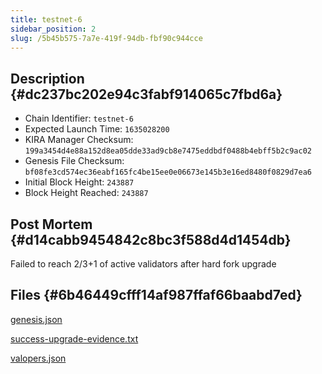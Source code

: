 ```yaml
---
title: testnet-6
sidebar_position: 2
slug: /5b45b575-7a7e-419f-94db-fbf90c944cce
---
```





## Description {#dc237bc202e94c3fabf914065c7fbd6a}

- Chain Identifier: `testnet-6`
- Expected Launch Time: `1635028200`
- KIRA Manager Checksum: `199a3454d4e88a152d8ea05dde33ad9cb8e7475eddbdf0488b4ebff5b2c9ac02`
- Genesis File Checksum: `bf08fe3cd574ec36eabf165fc4be15ee0e06673e145b3e16ed8480f0829d7ea6`
- Initial Block Height: `243887`
- Block Height Reached: `243887`

## Post Mortem {#d14cabb9454842c8bc3f588d4d1454db}


Failed to reach 2/3+1 of active validators after hard fork upgrade


## Files {#6b46449cfff14af987ffaf66baabd7ed}


[genesis.json](https://prod-files-secure.s3.us-west-2.amazonaws.com/9b5bfc45-bdb5-4b46-80e6-aabe3cae64d0/7003a74c-5594-401e-8696-afbe3354648a/genesis.json?X-Amz-Algorithm=AWS4-HMAC-SHA256&X-Amz-Content-Sha256=UNSIGNED-PAYLOAD&X-Amz-Credential=AKIAT73L2G45HZZMZUHI%2F20240511%2Fus-west-2%2Fs3%2Faws4_request&X-Amz-Date=20240511T090805Z&X-Amz-Expires=3600&X-Amz-Signature=cd7cab25b9d925d2128df9d26e89188a7d2aaecd1c5618e7968b8ead71f695fe&X-Amz-SignedHeaders=host&x-id=GetObject)


[success-upgrade-evidence.txt](https://prod-files-secure.s3.us-west-2.amazonaws.com/9b5bfc45-bdb5-4b46-80e6-aabe3cae64d0/75bbb3eb-de14-4b94-9dd6-3c466e60aea8/success-upgrade-evidence.txt?X-Amz-Algorithm=AWS4-HMAC-SHA256&X-Amz-Content-Sha256=UNSIGNED-PAYLOAD&X-Amz-Credential=AKIAT73L2G45HZZMZUHI%2F20240511%2Fus-west-2%2Fs3%2Faws4_request&X-Amz-Date=20240511T090805Z&X-Amz-Expires=3600&X-Amz-Signature=2f1c4598dbe8c6aacb002e53acd75abec5df6bd397308fc2ca5325f530aa44ca&X-Amz-SignedHeaders=host&x-id=GetObject)


[valopers.json](https://prod-files-secure.s3.us-west-2.amazonaws.com/9b5bfc45-bdb5-4b46-80e6-aabe3cae64d0/04efbfe4-0839-4e28-a938-8855fdbca2fa/valopers.json?X-Amz-Algorithm=AWS4-HMAC-SHA256&X-Amz-Content-Sha256=UNSIGNED-PAYLOAD&X-Amz-Credential=AKIAT73L2G45HZZMZUHI%2F20240511%2Fus-west-2%2Fs3%2Faws4_request&X-Amz-Date=20240511T090805Z&X-Amz-Expires=3600&X-Amz-Signature=d448823456ad5ae2aa1bd17ecdecfb7e87d18d18c4db97f5ca601fa9c80c7132&X-Amz-SignedHeaders=host&x-id=GetObject)

